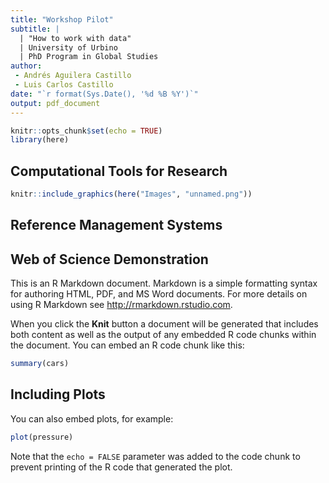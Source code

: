 ```yaml
---
title: "Workshop Pilot"
subtitle: |
  | "How to work with data"
  | University of Urbino
  | PhD Program in Global Studies
author: 
 - Andrés Aguilera Castillo
 - Luis Carlos Castillo
date: "`r format(Sys.Date(), '%d %B %Y')`"
output: pdf_document
---
```


```r
knitr::opts_chunk$set(echo = TRUE)
library(here)
```

## Computational Tools for Research
```r
knitr::include_graphics(here("Images", "unnamed.png"))
```


## Reference Management Systems

## Web of Science Demonstration

This is an R Markdown document. Markdown is a simple formatting syntax for authoring HTML, PDF, and MS Word documents. For more details on using R Markdown see <http://rmarkdown.rstudio.com>.

When you click the **Knit** button a document will be generated that includes both content as well as the output of any embedded R code chunks within the document. You can embed an R code chunk like this:

```r
summary(cars)
```

## Including Plots

You can also embed plots, for example:

```r
plot(pressure)
```

Note that the `echo = FALSE` parameter was added to the code chunk to prevent printing of the R code that generated the plot.

